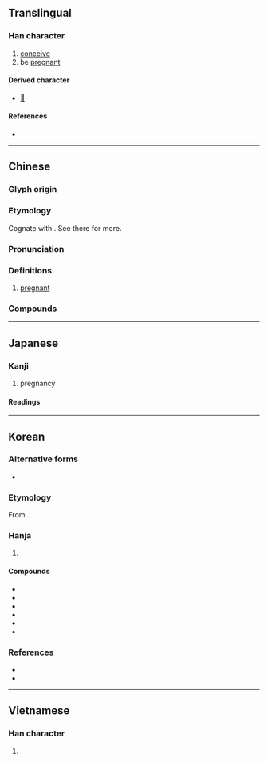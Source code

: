 {{also|姙}}
{{character info}}
==Translingual==

===Han character===
{{Han char|rn=38|rad=女|as=04|sn=7|four=42414|canj=VHG|ids=⿰女壬}}

# [[conceive]]
# be [[pregnant]]

====Derived character====
* [[𡤊]]

====References====
* {{Han ref|kx=0256.060|dkj=06072|hdz=21031.060|uh=598A|ud=22922|bh=A7B3|bd=42931}}

----

==Chinese==
{{zh-forms}}

===Glyph origin===
{{Han etym}}

===Etymology===
Cognate with {{och-l|任|to be burdened; to be loaded}}. See there for more.

===Pronunciation===
{{zh-pron
|m=rèn
|m-s=
|c=jam6,jam4
|c-t=
|g=
|h=pfs=
|j=
|md=
|mn=qz,tp,xm:līm/kh,zz:jīm
|mn-t=rim6
|w=
|x=
|mc=y
|oc=y
|cat=
}}

===Definitions===
{{zh-hanzi}}

# [[pregnant]]

===Compounds===
{{zh-der|妊娠|妊娠紋|妊娠線|妊婦|妊神星}}

----

==Japanese==

===Kanji===
{{ja-kanji|grade=c|rs=女04}}

# pregnancy

====Readings====
{{ja-readings
|goon=にん
|kanon=じん
|kun=はら-む
}}

----

==Korean==

===Alternative forms===
* {{alter|ko|姙}}

===Etymology===
From {{der|ko|ltc|-}} {{ltc-l|妊|id=1}}. {{hanja-hunmong|ᅀᅵᆷ〯|zim|天倫#상33B|alt=姙}}

===Hanja===
{{ko-hanja-search}}
{{ko-hanja|[[아이]] [[배다|밸]]|임}}

# {{hanja form of|임|[[pregnancy]]}}

====Compounds====
{{der-top3|Compounds}}
* {{ko-l|임신|妊娠}}
* {{ko-l|임부|妊婦}}
* {{ko-l|피임|避妊}}
* {{ko-l|피임법|避妊法}}
* {{ko-l|임신부|妊娠婦}}
* {{ko-l|임산부|妊産婦}}
{{der-bottom}}

===References===
* {{R:hanjadoc|2147}}
* {{R:ko:Inmyeongyonghanjapyo|35}}

----

==Vietnamese==

===Han character===
{{vi-hantu|nhâm|rs=女04}}

# {{rfdef|vi|sort=女04}}